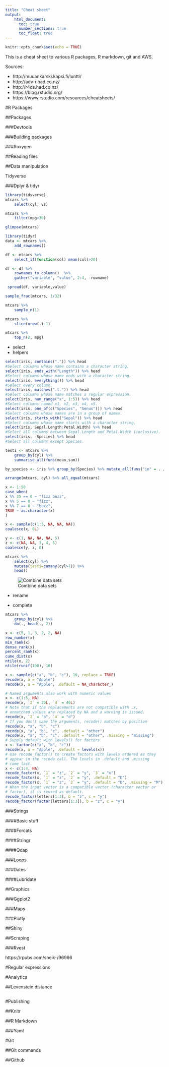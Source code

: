 ```yaml
---
title: "Cheat sheet"
output: 
    html_document:
      toc: true
      number_sections: true
      toc_float: true
---
```


```r
knitr::opts_chunk$set(echo = TRUE)
```

This is a cheat sheet to various R packages, R markdown, git and AWS.

Sources:

* http://muuankarski.kapsi.fi/luntti/
* http://adv-r.had.co.nz/
* http://r4ds.had.co.nz/
* https://blog.rstudio.org/
* https://www.rstudio.com/resources/cheatsheets/

#R Packages

##Packages

###Devtools

###Building packages

###Roxygen

##Reading files

##Data manipulation

Tidyverse

###Dplyr & tidyr

```r
library(tidyverse)
mtcars %>% 
    select(cyl, vs) 
```

```r
mtcars %>% 
    filter(mpg>30)
```

```r
glimpse(mtcars)
```

```r
library(tidyr)
data <- mtcars %>% 
    add_rownames()
```

```r
df <- mtcars %>% 
    select_if(function(col) mean(col)>20)

```

```r

df <- df %>% 
    rownames_to_column()  %>% 
    gather("variable", "value", 2:4, -rowname)
```

```r
 spread(df, variable,value)
```

```r
sample_frac(mtcars, 1/32)
```
```r
mtcars %>% 
    sample_n(1)
```

```r
mtcars %>% 
    slice(nrow(.)-1)
```

```r
mtcars %>% 
    top_n(2, mpg)
```

* select
- helpers
```r

select(iris, contains(".")) %>% head
#Select columns whose name contains a character string.
select(iris, ends_with("Length")) %>% head
#Select columns whose name ends with a character string.
select(iris, everything()) %>% head
#Select every column.
select(iris, matches(".t.")) %>% head
#Select columns whose name matches a regular expression.
select(iris, num_range("x", 1:5)) %>% head
#Select columns named x1, x2, x3, x4, x5.
select(iris, one_of(c("Species", "Genus"))) %>% head
#Select columns whose names are in a group of names.
select(iris, starts_with("Sepal")) %>% head
#Select columns whose name starts with a character string.
select(iris, Sepal.Length:Petal.Width) %>% head
#Select all columns between Sepal.Length and Petal.Width (inclusive).
select(iris, -Species) %>% head
#Select all columns except Species. 
```

```r
testi <- mtcars %>% 
    group_by(cyl) %>% 
    summarise_all(funs(mean,sum))
```

```r
by_species <- iris %>% group_by(Species) %>% mutate_all(funs("in" = . / 2.54))
```

```r
arrange(mtcars, cyl) %>% all_equal(mtcars)
```

```r
x <- 1:50
case_when(
x %% 35 == 0 ~ "fizz buzz",
x %% 5 == 0 ~ "fizz",
x %% 7 == 0 ~ "buzz",
TRUE ~ as.character(x)
)
```

```r
x <- sample(c(1:5, NA, NA, NA))
coalesce(x, 0L)
```
```r
y <- c(1, NA, NA, NA, 5)
z <- c(NA, NA, 3, 4, 5)
coalesce(y, z, 0)
```
```r
mtcars %>% 
    select(cyl) %>% 
    mutate(testi=cumany(cyl>7)) %>% 
    head()
```

![Combine data sets](img/joins.png)

* rename

* complete

```r
mtcars %>% 
    group_by(cyl) %>% 
    do(., head(., 2))
```

```r
x <- c(5, 1, 3, 2, 2, NA)
row_number(x)
min_rank(x)
dense_rank(x)
percent_rank(x)
cume_dist(x)
ntile(x, 2)
ntile(runif(100), 10)
```

```r
x <- sample(c("a", "b", "c"), 10, replace = TRUE)
recode(x, a = "Apple")
recode(x, a = "Apple", .default = NA_character_)

# Named arguments also work with numeric values
x <- c(1:5, NA)
recode(x, `2` = 20L, `4` = 40L)
# Note that if the replacements are not compatible with .x,
# unmatched values are replaced by NA and a warning is issued.
recode(x, `2` = "b", `4` = "d")
# If you don't name the arguments, recode() matches by position
recode(x, "a", "b", "c")
recode(x, "a", "b", "c", .default = "other")
recode(x, "a", "b", "c", .default = "other", .missing = "missing")
# Supply default with levels() for factors
x <- factor(c("a", "b", "c"))
recode(x, a = "Apple", .default = levels(x))
# Use recode_factor() to create factors with levels ordered as they
# appear in the recode call. The levels in .default and .missing
# come last.
x <- c(1:4, NA)
recode_factor(x, `1` = "z", `2` = "y", `3` = "x")
recode_factor(x, `1` = "z", `2` = "y", .default = "D")
recode_factor(x, `1` = "z", `2` = "y", .default = "D", .missing = "M")
# When the input vector is a compatible vector (character vector or
# factor), it is reused as default.
recode_factor(letters[1:3], b = "z", c = "y")
recode_factor(factor(letters[1:3]), b = "z", c = "y")
```


###Strings

####Basic stuff

####Forcats

####Stringr

####Qdap

###Loops

###Dates

####Lubridate

##Graphics

###Ggplot2

###Maps

###Plotly

##Shiny

##Scraping

###Rvest

https://rpubs.com/sneik-/96966

#Regular expressions

#Analytics

##Levenstein distance

##

#Publishing

##Knitr

##R Markdown

###Yaml

#Git

##Git commands

##Github
